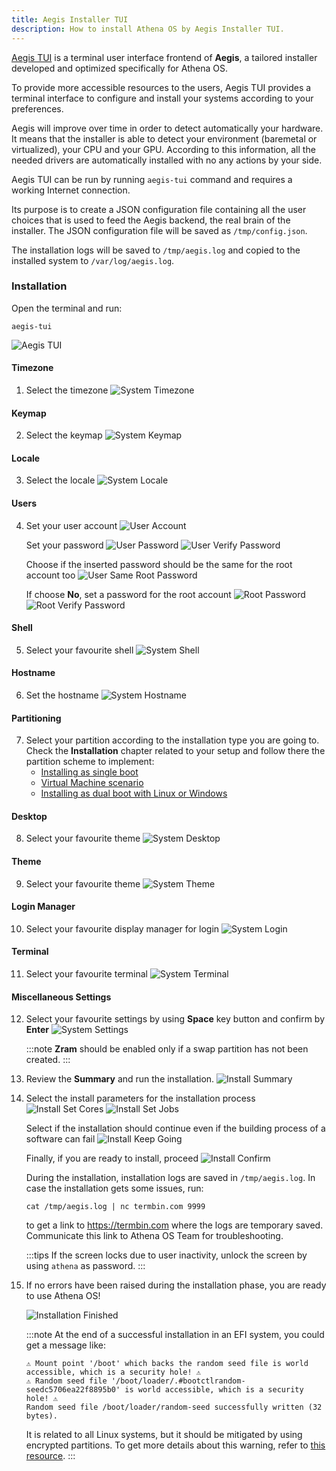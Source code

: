 ```yaml
---
title: Aegis Installer TUI
description: How to install Athena OS by Aegis Installer TUI.
---
```


[Aegis TUI](https://github.com/Athena-OS/aegis-tui) is a terminal user interface frontend of **Aegis**, a tailored installer developed and optimized specifically for Athena OS.

To provide more accessible resources to the users, Aegis TUI provides a terminal interface to configure and install your systems according to your preferences.

Aegis will improve over time in order to detect automatically your hardware. It means that the installer is able to detect your environment (baremetal or virtualized), your CPU and your GPU. According to this information, all the needed drivers are automatically installed with no any actions by your side.

Aegis TUI can be run by running `aegis-tui` command and requires a working Internet connection.

Its purpose is to create a JSON configuration file containing all the user choices that is used to feed the Aegis backend, the real brain of the installer. The JSON configuration file will be saved as `/tmp/config.json`.

The installation logs will be saved to `/tmp/aegis.log` and copied to the installed system to `/var/log/aegis.log`.

### Installation

Open the terminal and run:
```
aegis-tui
```
![Aegis TUI](@assets/images/aegis-tui.png)

#### Timezone

1. Select the timezone
   ![System Timezone](@assets/images/aegis-tui-timezone.png)

#### Keymap

2. Select the keymap
   ![System Keymap](@assets/images/aegis-tui-keymap.png)

#### Locale

3. Select the locale
   ![System Locale](@assets/images/aegis-tui-locale.png)


#### Users

4. Set your user account
   ![User Account](@assets/images/aegis-tui-username.png)

   Set your password
   ![User Password](@assets/images/aegis-tui-password.png)
   ![User Verify Password](@assets/images/aegis-tui-password-verify.png)

   Choose if the inserted password should be the same for the root account too
   ![User Same Root Password](@assets/images/aegis-tui-password-root-same.png)

   If choose **No**, set a password for the root account
   ![Root Password](@assets/images/aegis-tui-password-root.png)
   ![Root Verify Password](@assets/images/aegis-tui-password-root-verify.png)

#### Shell

5. Select your favourite shell
   ![System Shell](@assets/images/aegis-tui-shell.png)

#### Hostname

6. Set the hostname
   ![System Hostname](@assets/images/aegis-tui-hostname.png)

#### Partitioning

7. Select your partition according to the installation type you are going to. Check the **Installation** chapter related to your setup and follow there the partition scheme to implement:
   * [Installing as single boot](/en/installation/install-single-boot/#aegis-tui)
   * [Virtual Machine scenario](/en/installation/install-single-boot/#aegis-tui)
   * [Installing as dual boot with Linux or Windows](/en/installation/install-dual-boot/#partitioning)

#### Desktop

8. Select your favourite theme
   ![System Desktop](@assets/images/aegis-tui-desktop.png)

#### Theme

9. Select your favourite theme
   ![System Theme](@assets/images/aegis-tui-theme.png)

#### Login Manager

10. Select your favourite display manager for login
    ![System Login](@assets/images/aegis-tui-dm.png)

#### Terminal

11. Select your favourite terminal
    ![System Terminal](@assets/images/aegis-tui-terminal.png)

#### Miscellaneous Settings

12. Select your favourite settings by using **Space** key button and confirm by **Enter**
    ![System Settings](@assets/images/aegis-tui-misc.png)

    :::note
    **Zram** should be enabled only if a swap partition has not been created.
    :::

13. Review the **Summary** and run the installation.
    ![Install Summary](@assets/images/aegis-tui-summary.png)

14. Select the install parameters for the installation process
    ![Install Set Cores](@assets/images/aegis-tui-install-cores.png)
    ![Install Set Jobs](@assets/images/aegis-tui-install-jobs.png)
 
    Select if the installation should continue even if the building process of a software can fail
    ![Install Keep Going](@assets/images/aegis-tui-install-keep.png)
 
    Finally, if you are ready to install, proceed
    ![Install Confirm](@assets/images/aegis-tui-install-confirm.png)
 
    During the installation, installation logs are saved in `/tmp/aegis.log`. In case the installation gets some issues, run:
    ```
    cat /tmp/aegis.log | nc termbin.com 9999
    ```
    to get a link to https://termbin.com where the logs are temporary saved. Communicate this link to Athena OS Team for troubleshooting.
 
    :::tips
    If the screen locks due to user inactivity, unlock the screen by using `athena` as password.
    :::

15. If no errors have been raised during the installation phase, you are ready to use Athena OS!

    ![Installation Finished](@assets/images/aegis-tui-finish.png)

    :::note
    At the end of a successful installation in an EFI system, you could get a message like:
    ```
    ⚠ Mount point '/boot' which backs the random seed file is world accessible, which is a security hole! ⚠
    ⚠ Random seed file '/boot/loader/.#bootctlrandom-seedc5706ea22f8895b0' is world accessible, which is a security hole! ⚠
    Random seed file /boot/loader/random-seed successfully written (32 bytes).
    ```
    It is related to all Linux systems, but it should be mitigated by using encrypted partitions. To get more details about this warning, refer to [this resource](https://discourse.nixos.org/t/security-warning-when-installing-nixos-23-11/37636).
    :::
<ImageComponent />
